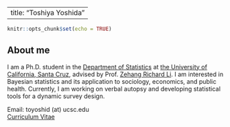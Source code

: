<!-- 
git add -A
git commit -m "recommit" -v
git push
-->

---
title: "Toshiya Yoshida"
---


<style type="text/css">
<!-- body{ /* Normal  */ -->
<!--       font-size: 12px; -->
<!--   } -->
<!-- td {  /* Table  */ -->
<!--   font-size: 8px; -->
<!-- } -->
h1.title {
  font-size: 0px;
  color: DarkRed;
}
<!-- h1 { /* Header 1 */ -->
<!--   font-size: 28px; -->
<!--   color: DarkBlue; -->
<!-- } -->
<!-- h2 { /* Header 2 */ -->
<!--     font-size: 22px; -->
<!--   color: DarkBlue; -->
<!-- } -->
<!-- h3 { /* Header 3 */ -->
<!--   font-size: 18px; -->
<!--   font-family: "Times New Roman", Times, serif; -->
<!--   color: DarkBlue; -->
<!-- } -->
<!-- code.r{ /* Code block */ -->
<!--     font-size: 12px; -->
<!-- } -->
<!-- pre { /* Code block - determines code spacing between lines */ -->
<!--     font-size: 14px; -->
<!-- } -->
</style>



```r
knitr::opts_chunk$set(echo = TRUE)
```


## About me

I am a Ph.D. student in the [Department of Statistics](https://engineering.ucsc.edu/departments/statistics/) at [the University of California, Santa Cruz](https://www.ucsc.edu), advised by Prof. [Zehang Richard Li](https://zehangli.com/index.html).
I am interested in Bayesian statistics and its application to sociology, economics, and public health.
Currently, I am working on verbal autopsy and developing statistical tools for a dynamic survey design. 

Email: toyoshid (at) ucsc.edu  
[Curriculum Vitae](https://yoshida-t.github.io/upload/cv.pdf)

